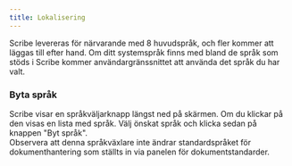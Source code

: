 ```yaml
---
title: Lokalisering
---
```



Scribe levereras för närvarande med 8 huvudspråk, och fler kommer att läggas till efter hand. Om ditt systemspråk finns med bland de språk som stöds i Scribe kommer användargränssnittet att använda det språk du har valt.

### Byta språk

Scribe visar en språkväljarknapp längst ned på skärmen. Om du klickar på den visas en lista med språk. Välj önskat språk och klicka sedan på knappen "Byt språk".  
Observera att denna språkväxlare inte ändrar standardspråket för dokumenthantering som ställts in via panelen för dokumentstandarder.

